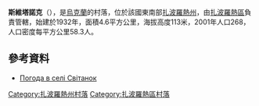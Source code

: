 {{coord|48|1|7|N|35|2|54|E|scale:100000|display=title}}

'''斯維塔諾克'''（{{lang-uk|Світанок}}），是[[烏克蘭|烏克蘭]]的村落，位於該國東南部[[扎波羅熱州|扎波羅熱州]]，由[[扎波羅熱區|扎波羅熱區]]負責管轄，始建於1932年，面積4.6平方公里，海拔高度113米，2001年人口268，人口密度每平方公里58.3人。

==參考資料==
* [http://weather.in.ua/ua/zaporozhskaja/23409 Погода в селі Світанок] {{Wayback|url=http://weather.in.ua/ua/zaporozhskaja/23409 |date=20111220163419 }}

[[Category:扎波羅熱州村落|Category:扎波羅熱州村落]]
[[Category:扎波羅熱區村落|Category:扎波羅熱區村落]]


{{Zaporizhia-geo-stub}}